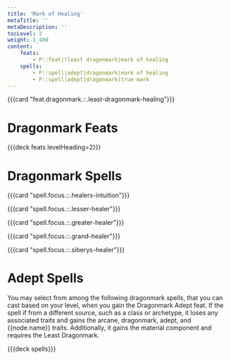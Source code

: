 ```yaml
---
title: 'Mark of Healing'
metaTitle: ''
metaDescription: ''
tocLevel: 2
weight: 1_400
content:
    feats:
        - P::feat|!least dragonmark|mark of healing
    spells:
        - P::spell|adept|dragonmark|mark of healing
        - P::spell|adept|dragonmark|true mark
---
```


{{{card "feat.dragonmark.::.least-dragonmark-healing"}}}

# Dragonmark Feats

{{{deck feats levelHeading=2}}}

# Dragonmark Spells

{{{card "spell.focus.::.healers-intuition"}}}

{{{card "spell.focus.::.lesser-healer"}}}

{{{card "spell.focus.::.greater-healer"}}}

{{{card "spell.focus.::.grand-healer"}}}

{{{card "spell.focus.::.siberys-healer"}}}

# Adept Spells

You may select from among the following dragonmark spells, that you can cast based on your level, when you gain the Dragonmark Adept feat. If the spell if from a different source, such as a class or archetype, it loses any associated traits and gains the arcane, dragonmark, adept, and {{node.name}} traits. Additionally, it gains the material component and requires the Least Dragonmark.

{{{deck spells}}}